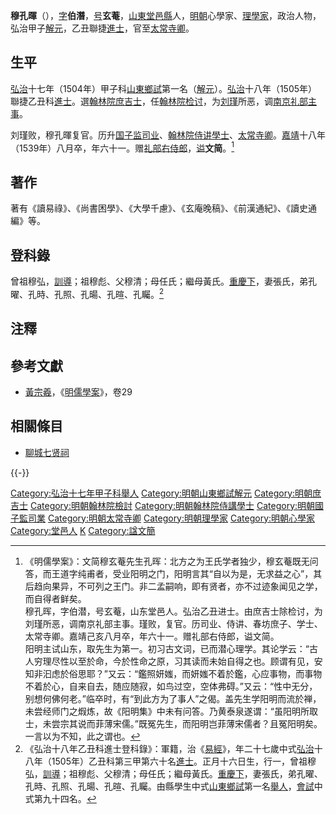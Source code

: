 {{明清人物信息框
| 姓名 = 穆孔暉
| 原名 =
| 圖片名稱= 
| 圖片大小 =
| 圖片說明 = 
| 最高職務 = 太常寺卿
| 國家 = 大明 
| 爵位 =
| 籍貫 = [[山東|山東]][[堂邑縣|堂邑縣]]
| 族裔 = 
| 旗籍 = 
| 字號 = 字伯潛，號玄菴
| 諡號 = 文簡
| 出生日期 = [[成化|成化]]十五年（1479年）
| 出生地點 = [[山東|山東]][[堂邑縣|堂邑縣]]
| 逝世日期 = [[嘉靖|嘉靖]]十八年（1539年）
| 逝世地點 = [[山東|山東]][[堂邑縣|堂邑縣]]
| 墓葬 =
| 配偶 = 張氏
| 親屬 = 曾祖穆弘，祖穆彪<br>父穆清，母任氏，繼母黃氏
| 出身 =
* 弘治十七年甲子科山東鄉試第一名舉人
* 弘治十八年乙丑科同進士出身
| 經歷 =
| 著作 = 
*《讀易祿》、《尚書困學》、《大學千慮》、
*《玄庵晚稿》
*《前漢通紀》、《讀史通編》
}}
'''穆孔暉'''（{{bd|1479年||1538年||catIdx=M穆}}），[[表字|字]]'''伯潛'''，[[号|号]]'''玄菴'''，[[山東|山東]][[堂邑縣|堂邑縣]]人，[[明朝|明朝]]心學家、[[理學家|理學家]]，政治人物，弘治甲子[[解元|解元]]，乙丑聯捷[[進士|進士]]，官至[[太常寺卿|太常寺卿]]。

==生平==
[[弘治|弘治]]十七年（1504年）甲子科[[山東|山東]][[鄉試|鄉試]]第一名（[[解元|解元]]）。[[弘治|弘治]]十八年（1505年）聯捷乙丑科[[進士|進士]]。選[[翰林院庶吉士|翰林院庶吉士]]，任[[翰林院检讨|翰林院检讨]]，为[[刘瑾|刘瑾]]所恶，调[[南京|南京]][[礼部|礼部]][[主事|主事]]。

刘瑾败，穆孔暉复官。历升[[国子监|国子监]][[司业|司业]]、[[翰林院侍讲學士|翰林院侍讲學士]]、[[太常寺卿|太常寺卿]]。[[嘉靖|嘉靖]]十八年（1539年）八月卒，年六十一。赠[[礼部右侍郎|礼部右侍郎]]，[[谥|谥]]'''文简'''。<ref>《明儒學案》：文简穆玄菴先生孔晖：北方之为王氏学者独少，穆玄菴既无问答，而王道字纯甫者，受业阳明之门，阳明言其“自以为是，无求益之心”，其后趋向果异，不可列之王门。非二孟嗣响，即有贤者，亦不过迹象闻见之学，而自得者鲜矣。<br>穆孔晖，字伯潜，号玄菴，山东堂邑人。弘治乙丑进士。由庶吉士除检讨，为刘瑾所恶，调南京礼部主事。瑾败，复官。历司业、侍讲、春坊庶子、学士、太常寺卿。嘉靖己亥八月卒，年六十一。赠礼部右侍郎，谥文简。<br>阳明主试山东，取先生为第一。初习古文词，已而潜心理学。其论学云：“古人穷理尽性以至於命，今於性命之原，习其读而未始自得之也。顾谓有见，安知非汩虑於俗思耶？”又云：“鑑照妍媸，而妍媸不着於鑑，心应事物，而事物不着於心，自来自去，随应随寂，如鸟过空，空体弗碍。”又云：“性中无分，别想何佛何老。”临卒时，有“到此方为了事人”之偈。盖先生学阳明而流於禅，未尝经师门之煆炼，故《阳明集》中未有问答。乃黄泰泉遂谓：“虽阳明所取士，未尝宗其说而菲薄宋儒。”既冤先生，而阳明岂菲薄宋儒者？且冤阳明矣。一言以为不知，此之谓也。</ref>

==著作==
著有《讀易祿》、《尚書困學》、《大學千慮》、《玄庵晚稿》、《前漢通紀》、《讀史通編》等。

==登科錄==
曾祖穆弘，[[訓導|訓導]]；祖穆彪、父穆清；母任氏；繼母黃氏。[[重慶下|重慶下]]，妻張氏，弟孔曜、孔時、孔照、孔暘、孔暄、孔矚。<ref>《弘治十八年乙丑科進士登科錄》：軍籍，治《[[易經|易經]]》，年二十七歲中式[[弘治|弘治]]十八年（1505年）乙丑科第三甲第六十名[[進士|進士]]。正月十六日生，行一，曾祖穆弘，[[訓導|訓導]]；祖穆彪、父穆清；母任氏；繼母黃氏。[[重慶下|重慶下]]，妻張氏，弟孔曜、孔時、孔照、孔暘、孔暄、孔矚。由縣學生中式[[山東|山東]][[鄉試|鄉試]]第一名[[舉人|舉人]]，[[會試|會試]]中式第九十四名。</ref>

==注釋==
{{reflist}}

==參考文獻==
*[[黃宗羲|黃宗羲]]，《[[明儒學案|明儒學案]]》，卷29

==相關條目==
*[[聊城七贤祠|聊城七贤祠]]

{{-}}
{{並稱|聊城七賢|[[王道_(正德進士)|王　道]] - [[穆孔暉|穆孔暉]] - [[孟秋_(隆慶進士)|孟　秋]] - [[王汝訓|王汝訓]] - [[逯中立|逯中立]] - [[張後覺|張後覺]] - [[趙維新|趙維新]]}}
{{弘治十八年乙丑科殿試金榜}}
{{DEFAULTSORT:Mu穆}}

[[Category:弘治十七年甲子科舉人|Category:弘治十七年甲子科舉人]]
[[Category:明朝山東鄉試解元|Category:明朝山東鄉試解元]]
[[Category:明朝庶吉士|Category:明朝庶吉士]]
[[Category:明朝翰林院檢討|Category:明朝翰林院檢討]]
[[Category:明朝翰林院侍講學士|Category:明朝翰林院侍講學士]]
[[Category:明朝國子監司業|Category:明朝國子監司業]]
[[Category:明朝太常寺卿|Category:明朝太常寺卿]]
[[Category:明朝理學家|Category:明朝理學家]]
[[Category:明朝心學家|Category:明朝心學家]]
[[Category:堂邑人|Category:堂邑人]]
[[Category:穆姓|K]]
[[Category:諡文簡|Category:諡文簡]]